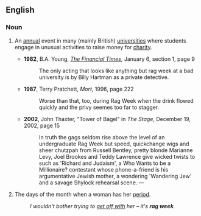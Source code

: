 ==English==

===Noun===
{{en-noun|sg=[[rag]] [[week]]}}

# {{British}} An [[annual]] event in many (mainly British) [[university|universities]] where students engage in unusual activities to raise money for [[charity]].
#* '''1982''', B.A. Young, ''[[w:The Financial Times|The Financial Times]]'', January 6, section 1, page 9
#*: The only acting that looks like anything but rag week at a bad university is by Billy Hartman as a private detective.
#* '''1987''', Terry Pratchett, ''Mort'', 1996, page 222
#*: Worse than that, too, during Rag Week when the drink flowed quickly and the privy seemes too far to stagger. 
#* '''2002''', John Thaxter, "Tower of Bagel" in ''The Stage'', December 19, 2002, page 15 
#*: In truth the gags seldom rise above the level of an undergraduate Rag Week but speed, quickchange wigs and sheer chutzpah from Russell Bentley, pretty blonde Marianne Levy, Joel Brookes and Teddy Lawrence give wicked twists to such as 'Richard and Judaism', a Who Wants to be a Millionaire? contestant whose phone-a-friend is his argumentative Jewish mother, a wondering 'Wandering Jew' and a savage Shylock rehearsal scene. &mdash; 
# {{coarse|British slang|from the former use by women of rags to protect their clothing from menstrual blood}} The days of the month when a woman has her [[period]].
#: ''I wouldn't bother trying to [[get off with]] her &ndash; it's '''rag week'''.''